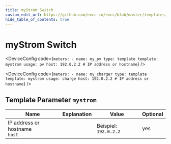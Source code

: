 ```yaml
---
title: myStrom Switch
custom_edit_url: https://github.com/evcc-io/evcc/blob/master/templates/definition/meter/mystrom.yaml
hide_table_of_contents: true
---
```



# myStrom Switch

<div className="device-detail-container">
  <div className="device-detail-content">
    <DeviceFeatures features="" />

<Tabs>
<TabItem value="pv" label="PV" default>

<DeviceConfig code={`meters:
    - name: my_pv
      type: template
      template: mystrom
      usage: pv
      host: 192.0.2.2 # IP address or hostname`}  />

</TabItem>
<TabItem value="charge" label="Wallbox">

<DeviceConfig code={`meters:
    - name: my_charger
      type: template
      template: mystrom
      usage: charge
      host: 192.0.2.2 # IP address or hostname`}  />

</TabItem>
</Tabs>
  </div>
  <div className="device-detail-icon">
    <evcc-icon
      type="meter"
      name="mystrom-switch"
      size="400px"
      alt="myStrom Switch"
      className="device-detail-icon-img"
    ></evcc-icon>
  </div>
</div>

## Template Parameter `mystrom`

| Name | Explanation | Value | Optional |
|-----------|-------------|-------|----------|
| IP address or hostname<br/>`host` |  | Beispiel: `192.0.2.2` | yes |

